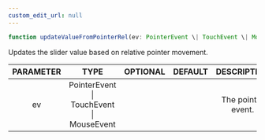 ```yaml
---
custom_edit_url: null
---
```


```ts
function updateValueFromPointerRel(ev: PointerEvent \| TouchEvent \| MouseEvent)
```

<div>

</div>

<p>Updates the slider value based on relative pointer movement.</p>

|PARAMETER|TYPE|OPTIONAL|DEFAULT|DESCRIPTION|
|:---:|:---:|:---:|:---:|:---:|
|ev|PointerEvent \| TouchEvent \| MouseEvent|||<p>The pointer event.</p>|

